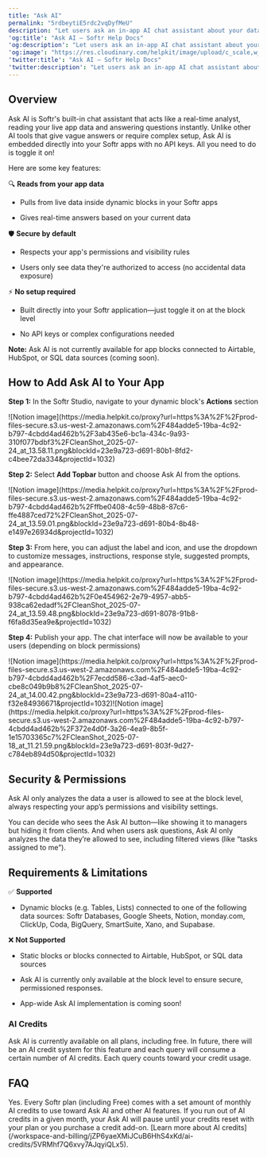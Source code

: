 ```yaml
---
title: "Ask AI"
permalink: "5rdbeytiE5rdc2vqDyfMeU"
description: "Let users ask an in-app AI chat assistant about your data "
'og:title': "Ask AI – Softr Help Docs"
'og:description': "Let users ask an in-app AI chat assistant about your data "
'og:image': "https://res.cloudinary.com/helpkit/image/upload/c_scale,w_700,q_auto/v1674219840/softrdocs_meta_OG_Image_Url_258f31c013.png"
'twitter:title': "Ask AI – Softr Help Docs"
'twitter:description': "Let users ask an in-app AI chat assistant about your data "
---
```

## Overview

Ask AI is Softr's built-in chat assistant that acts like a real-time analyst, reading your live app data and answering questions instantly. Unlike other AI tools that give vague answers or require complex setup, Ask AI is embedded directly into your Softr apps with no API keys. All you need to do is toggle it on!

Here are some key features:

🔍 **Reads from your app data**

* Pulls from live data inside dynamic blocks in your Softr apps

* Gives real-time answers based on your current data

🛡️ **Secure by default**

* Respects your app's permissions and visibility rules

* Users only see data they're authorized to access (no accidental data exposure)

⚡ **No setup required**

* Built directly into your Softr application—just toggle it on at the block level

* No API keys or complex configurations needed

<Tip>

**Note:** Ask AI is not currently available for app blocks connected to Airtable, HubSpot, or SQL data sources (coming soon).

</Tip>

## How to Add Ask AI to Your App

**Step 1:** In the Softr Studio, navigate to your dynamic block's **Actions** section
<Frame>![Notion image](https://media.helpkit.co/proxy?url=https%3A%2F%2Fprod-files-secure.s3.us-west-2.amazonaws.com%2F484adde5-19ba-4c92-b797-4cbdd4ad462b%2F3ab435e6-bc1a-434c-9a93-310f077bdbf3%2FCleanShot_2025-07-24_at_13.58.11.png&blockId=23e9a723-d691-80b1-8fd2-c4bee72da334&projectId=1032)</Frame>

**Step 2:** Select **Add Topbar** button and choose Ask AI from the options.
<Frame>![Notion image](https://media.helpkit.co/proxy?url=https%3A%2F%2Fprod-files-secure.s3.us-west-2.amazonaws.com%2F484adde5-19ba-4c92-b797-4cbdd4ad462b%2Fffbe0408-4c59-48b8-87c6-ffe4887ced72%2FCleanShot_2025-07-24_at_13.59.01.png&blockId=23e9a723-d691-80b4-8b48-e1497e26934d&projectId=1032)</Frame>

**Step 3:** From here, you can adjust the label and icon, and use the dropdown to customize messages, instructions, response style, suggested prompts, and appearance.
<Frame>![Notion image](https://media.helpkit.co/proxy?url=https%3A%2F%2Fprod-files-secure.s3.us-west-2.amazonaws.com%2F484adde5-19ba-4c92-b797-4cbdd4ad462b%2F0e454962-2e79-4957-abb5-938ca62edadf%2FCleanShot_2025-07-24_at_13.59.48.png&blockId=23e9a723-d691-8078-91b8-f6fa8d35ea9e&projectId=1032)</Frame>

**Step 4:** Publish your app. The chat interface will now be available to your users (depending on block permissions)
<Frame>![Notion image](https://media.helpkit.co/proxy?url=https%3A%2F%2Fprod-files-secure.s3.us-west-2.amazonaws.com%2F484adde5-19ba-4c92-b797-4cbdd4ad462b%2F7ecdd586-c3ad-4af5-aec0-cbe8c049b9b8%2FCleanShot_2025-07-24_at_14.00.42.png&blockId=23e9a723-d691-80a4-a110-f32e84936671&projectId=1032)</Frame><Frame>![Notion image](https://media.helpkit.co/proxy?url=https%3A%2F%2Fprod-files-secure.s3.us-west-2.amazonaws.com%2F484adde5-19ba-4c92-b797-4cbdd4ad462b%2F372e4d0f-3a26-4ea9-8b5f-1e15703365c7%2FCleanShot_2025-07-18_at_11.21.59.png&blockId=23e9a723-d691-803f-9d27-c784eb894d50&projectId=1032)</Frame>

## Security & Permissions

Ask AI only analyzes the data a user is allowed to see at the block level, always respecting your app’s permissions and visibility settings.

You can decide who sees the Ask AI button—like showing it to managers but hiding it from clients. And when users ask questions, Ask AI only analyzes the data they’re allowed to see, including filtered views (like “tasks assigned to me”).

## Requirements & Limitations

✅ **Supported**

* Dynamic blocks (e.g. Tables, Lists) connected to one of the following data sources: Softr Databases, Google Sheets, Notion, monday.com, ClickUp, Coda, BigQuery, SmartSuite, Xano, and Supabase.

❌ **Not Supported**

* Static blocks or blocks connected to Airtable, HubSpot, or SQL data sources

* Ask AI is currently only available at the block level to ensure secure, permissioned responses.

* App-wide Ask AI implementation is coming soon!

### AI Credits

Ask AI is currently available on all plans, including free. In future, there will be an AI credit system for this feature and each query will consume a certain number of AI credits. Each query counts toward your credit usage.

## FAQ
<AccordionGroup>
    <Accordion title="Can I use Ask AI on the free plan?">
        Yes. Every Softr plan (including Free) comes with a set amount of monthly AI credits to use toward Ask AI and other AI features. If you run out of AI credits in a given month, your Ask AI will pause until your credits reset with your plan or you purchase a credit add-on. [Learn more about AI credits](/workspace-and-billing/jZP6yaeXMiJCuB6HhS4xKd/ai-credits/5VRMhf7Q6xvy7AJqyiQLx5).
    </Accordion>

</AccordionGroup>